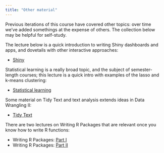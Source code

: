 ```yaml
---
title: "Other material"
---
```


Previous iterations of this course have covered other topics: over time we've added somethings at the expense of others. The collection below may be helpful for self-study.

The lecture below is a quick introduction to writing Shiny dashboards and apps, and dovetails with other interactive approaches:

* [Shiny](shiny.html)

Statistical learning is a really broad topic, and the subject of semester-length courses; this lecture is a quick intro with examples of the lasso and k-means clustering:

* [Statistical learning](stat_learning.html)

Some material on Tidy Text and text analysis extends ideas in Data Wrangling II:

* [Tidy Text](tidy_text.html)

There are two lectures on Writing R Packages that are relevant once you know how to write R functions:

* Writing R Packages: [Part I](writing_r_packages_i.html)
* Writing R Packages: [Part II](writing_r_packages_ii.html)
